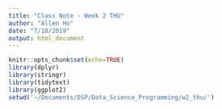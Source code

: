 ```yaml
---
title: "Class Note - Week 2 THU"
author: "Allen Ho"
date: "7/18/2019"
output: html_document
---
```


```r
knitr::opts_chunk$set(echo=TRUE)
library(dplyr)
library(stringr)
library(tidytext)
library(ggplot2)
setwd('~/Documents/DSP/Data_Science_Programming/w2_thu/')
```



```r

```

